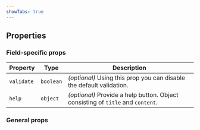 ```yaml
---
showTabs: true
---
```



## Properties

### Field-specific props

| Property   | Type      | Description                                                                     |
| ---------- | --------- | ------------------------------------------------------------------------------- |
| `validate` | `boolean` | _(optional)_ Using this prop you can disable the default validation.            |
| `help`     | `object`  | _(optional)_ Provide a help button. Object consisting of `title` and `content`. |

### General props

<PropertiesTable props={fieldProperties} />
